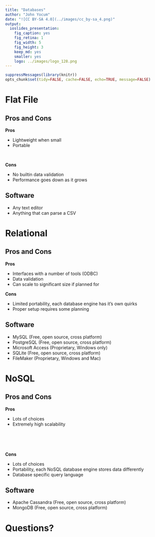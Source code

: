 ```yaml
---
title: "Databases"
author: "John Yocum"
date: "![CC BY-SA 4.0](../images/cc_by-sa_4.png)"
output:
  ioslides_presentation:
    fig_caption: yes
    fig_retina: 1
    fig_width: 5
    fig_height: 3
    keep_md: yes
    smaller: yes
    logo: ../images/logo_128.png
---
```


```r
suppressMessages(library(knitr))
opts_chunk$set(tidy=FALSE, cache=FALSE, echo=TRUE, message=FALSE)
```

# Flat File

## Pros and Cons {.columns-2}

**Pros**

- Lightweight when small
- Portable

<br>

**Cons**

- No builtin data validation
- Performance goes down as it grows

## Software

- Any text editor
- Anything that can parse a CSV

# Relational

## Pros and Cons {.columns-2}

**Pros**

- Interfaces with a number of tools (ODBC)
- Data validation
- Can scale to significant size if planned for

**Cons**

- Limited portability, each database engine has it's own quirks
- Proper setup requires some planning

## Software

- MySQL (Free, open source, cross platform)
- PostgreSQL (Free, open source, cross platform)
- Microsoft Access (Proprietary, Windows only)
- SQLite (Free, open source, cross platform)
- FileMaker (Proprietary, Windows and Mac)

# NoSQL

## Pros and Cons {.columns-2}

**Pros**

- Lots of choices
- Extremely high scalability

<br>
<br>
<br>

**Cons**

- Lots of choices
- Portability, each NoSQL database engine stores data differently
- Database specific query language

## Software

- Apache Cassandra (Free, open source, cross platform)
- MongoDB (Free, open source, cross platform)

# Questions?
